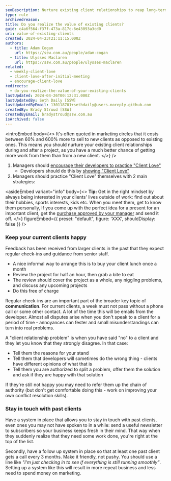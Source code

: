 ```yaml
---
seoDescription: Nurture existing client relationships to reap long-term benefits and reduce marketing costs by up to 600%.
type: rule
archivedreason:
title: Do you realize the value of existing clients?
guid: c4a6f564-f37f-473a-817c-6e43093a3cd0
uri: value-of-existing-clients
created: 2024-04-23T21:11:15.000Z
authors:
  - title: Adam Cogan
    url: https://ssw.com.au/people/adam-cogan
  - title: Ulysses Maclaren
    url: https://ssw.com.au/people/ulysses-maclaren
related:
  - weekly-client-love
  - client-love-after-initial-meeting
  - encourage-client-love
redirects:
  - do-you-realize-the-value-of-your-existing-clients
lastUpdated: 2024-04-26T00:12:31.000Z
lastUpdatedBy: Seth Daily [SSW]
lastUpdatedByEmail: 130118701+sethdaily@users.noreply.github.com
createdBy: Brady Stroud [SSW]
createdByEmail: bradystroud@ssw.com.au
isArchived: false
---
```


<introEmbed
  body={<>
It's often quoted in marketing circles that it costs between 60% and 600% more to sell to new clients as opposed to existing ones. This means you should nurture your existing client relationships during and after a project, as you have a much better chance of getting more work from them than from a new client.
  </>}
/>
1. Managers should [encourage their developers to practice "Client Love"](https://www.ssw.com.au/rules/encourage-client-love)
   - Developers should do this by [showing "Client Love"](https://www.ssw.com.au/rules/weekly-client-love)
2. Managers should practice "Client Love" themselves with 2 main strategies:

<asideEmbed
  variant="info"
  body={<>
    **Tip:** Get in the right mindset by always being interested in your clients' lives outside of work: find out about their hobbies, sports interests, kids etc. When you meet them, get to know them personally, If you come up with the perfect idea for a present for an important client, get the [purchase approved by your manager](https://www.ssw.com.au/rules/purchase-please) and send it off.
  </>}
  figureEmbed={{
    preset: "default",
    figure: 'XXX',
    shouldDisplay: false
  }}
/>

### Keep your current clients happy

Feedback has been received from larger clients in the past that they expect regular check-ins and guidance from senior staff.

- A nice informal way to arrange this is to buy your client lunch once a month
- Review the project for half an hour, then grab a bite to eat
- The review should cover the project as a whole, any niggling problems, and discuss any upcoming projects
- Do this free of charge

Regular check-ins are an important part of the broader key topic of **communication**. For current clients, a week must not pass without a phone call or some other contact. A lot of the time this will be emails from the developer. Almost all disputes arise when you don't speak to a client for a period of time - annoyances can fester and small misunderstandings can turn into real problems.

A "client relationship problem" is when you have said "no" to a client and they let you know that they strongly disagree. In that case:

- Tell them the reasons for your stand
- Tell them that developers will sometimes do the wrong thing - clients have different opinions of what that is
- Tell them you are authorized to split a problem, offer them the solution and ask if they are happy with that solution

If they're still not happy you may need to refer them up the chain of authority (but don't get comfortable doing this - work on improving your own conflict resolution skills).

### Stay in touch with past clients

Have a system in place that allows you to stay in touch with past clients, even ones you may not have spoken to in a while: send a useful newsletter to subscribers so your business keeps fresh in their mind. That way when they suddenly realize that they need some work done, you're right at the top of the list.

Secondly, have a follow up system in place so that at least one past client gets a call every 3 months. Make it friendly, not pushy. You should use a line like _"I'm just checking in to see if everything is still running smoothly"_. Setting up a system like this will result in more repeat business and less need to spend money on marketing.

